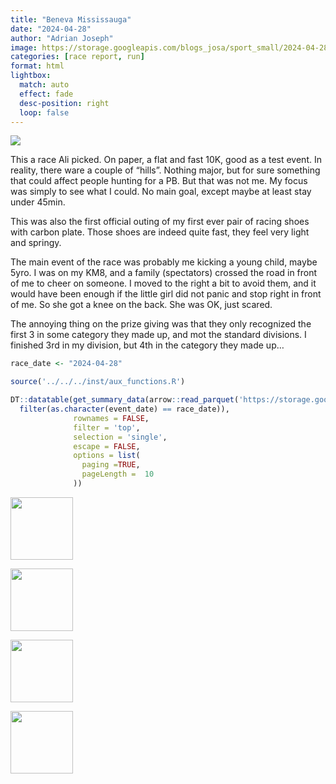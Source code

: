 ```yaml
---
title: "Beneva Mississauga"
date: "2024-04-28"
author: "Adrian Joseph"
image: https://storage.googleapis.com/blogs_josa/sport_small/2024-04-28_BENEVA_MISSISSAUGA/img/00.png
categories: [race report, run]
format: html
lightbox:
  match: auto
  effect: fade
  desc-position: right
  loop: false
---
```

![](https://storage.googleapis.com/blogs_josa/sport_small/2024-04-28_BENEVA_MISSISSAUGA/img/00.png)

This a race Ali picked. On paper, a flat and fast 10K, good as a test event. In reality, there ware a couple of "hills". Nothing major, but for sure  something that could affect people hunting for a PB. But that was not me. My focus was simply to see what I could. No main goal, except maybe at least stay under 45min.

This was also the first official outing of my first ever pair of racing shoes with carbon plate. Those shoes are indeed quite fast, they feel very light and springy.

The main event of the race was probably me kicking a young child, maybe 5yro. I was on my KM8, and a family (spectators) crossed the road in front of me to cheer on someone. I moved to the right a bit to avoid them, and it would have been enough if the little girl did not panic and stop right in front of me. So she got a knee on the back. She was OK, just scared.

The annoying thing on the prize giving was that they only recognized the first 3 in some category they made up, and mot the standard divisions. I finished 3rd in my division, but 4th in the category they made up...


```r
race_date <- "2024-04-28"

source('../../../inst/aux_functions.R')

DT::datatable(get_summary_data(arrow::read_parquet('https://storage.googleapis.com/blogs_josa/sport/parquets/main_dataset.parquet') |>
  filter(as.character(event_date) == race_date)),
              rownames = FALSE,
              filter = 'top',
              selection = 'single',
              escape = FALSE,
              options = list(
                paging =TRUE,
                pageLength =  10
              ))
```


::: {layout-ncol=4}
![](https://storage.googleapis.com/blogs_josa/sport_small/2024-04-28_BENEVA_MISSISSAUGA/img/00.png){ width="100" group="hi" }

![](https://storage.googleapis.com/blogs_josa/sport_small/2024-04-28_BENEVA_MISSISSAUGA/img/01.png){ width="100" group="hi" }

![](https://storage.googleapis.com/blogs_josa/sport_small/2024-04-28_BENEVA_MISSISSAUGA/img/02.png){ width="100" group="hi" }

![](https://storage.googleapis.com/blogs_josa/sport_small/2024-04-28_BENEVA_MISSISSAUGA/img/06.png){ width="100" group="hi" }


:::
